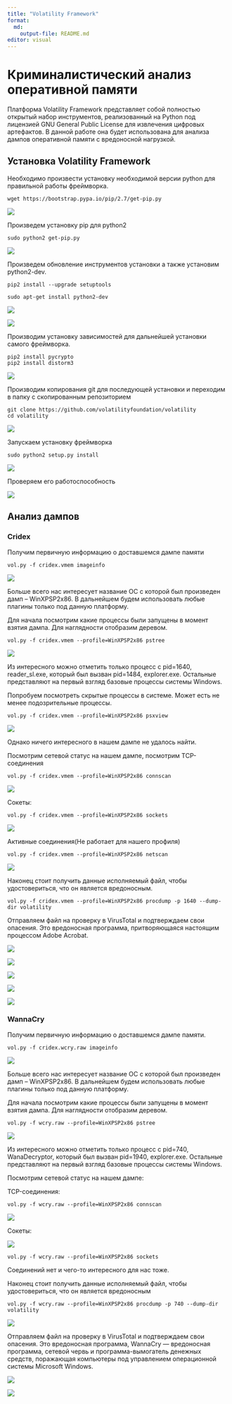 ```yaml
---
title: "Volatility Framework" 
format:   
  md:     
    output-file: README.md 
editor: visual 
---
```


# Криминалистический анализ оперативной памяти

Платформа Volatility Framework представляет собой полностью открытый набор инструментов, реализованный на Python под лицензией GNU General Public License для извлечения цифровых артефактов. В данной работе она будет использована для анализа дампов оперативной памяти с вредоносной нагрузкой.

## Установка Volatility Framework

Необходимо произвести установку необходимой версии python для правильной работы фреймворка.

```         
wget https://bootstrap.pypa.io/pip/2.7/get-pip.py
```

![](images/clipboard-480825925.png)

Произведем установку pip для python2

```         
sudo python2 get-pip.py
```

![](images/clipboard-3217783170.png)

Произведем обновление инструментов установки а также установим python2-dev.

```         
pip2 install --upgrade setuptools 
```

```         
sudo apt-get install python2-dev
```

![](images/clipboard-2742129718.png)

![](images/clipboard-817953072.png)

Производим установку зависимостей для дальнейшей установки самого фреймворка.

```         
pip2 install pycrypto
pip2 install distorm3
```

![](images/clipboard-3092615861.png)

Производим копирования git для последующей установки и переходим в папку с скопированным репозиторием

```         
git clone https://github.com/volatilityfoundation/volatility
cd volatility
```

![](images/clipboard-1022345405.png)

Запускаем установку фреймворка

```         
sudo python2 setup.py install
```

![](images/clipboard-596062415.png)

Проверяем его работоспособность

![](images/clipboard-1234823303.png)

## Анализ дампов

### Cridex

Получим первичную информацию о доставшемся дампе памяти

```         
vol.py -f cridex.vmem imageinfo
```

![](images/clipboard-3119893713.png)

Больше всего нас интересует название ОС с которой был произведен дамп – WinXPSP2x86. В дальнейшем будем использовать любые плагины только под данную платформу.

Для начала посмотрим какие процессы были запущены в момент взятия дампа. Для наглядности отобразим деревом.

```         
vol.py -f cridex.vmem --profile=WinXPSP2x86 pstree
```

![](images/clipboard-1106381786.png)

Из интересного можно отметить только процесс с pid=1640, reader_sl.exe, который был вызван pid=1484, explorer.exe. Остальные представляют на первый взгляд базовые процессы системы Windows.

Попробуем посмотреть скрытые процессы в системе. Может есть не менее подозрительные процессы.

```         
vol.py -f cridex.vmem --profile=WinXPSP2x86 psxview
```

![](images/clipboard-4056058647.png)

Однако ничего интересного в нашем дампе не удалось найти.

Посмотрим сетевой статус на нашем дампе, посмотрим TCP-соединения

```         
vol.py -f cridex.vmem --profile=WinXPSP2x86 connscan
```

![](images/clipboard-119830200.png)

Сокеты:

```         
vol.py -f cridex.vmem --profile=WinXPSP2x86 sockets
```

![](images/clipboard-4158249574.png)

Активные соединения(Не работает для нашего профиля)

```         
vol.py -f cridex.vmem --profile=WinXPSP2x86 netscan
```

![](images/clipboard-1023208647.png)

Наконец стоит получить данные исполняемый файл, чтобы удостовериться, что он является вредоносным.

```         
vol.py -f cridex.vmem --profile=WinXPSP2x86 procdump -p 1640 --dump-dir volatility
```

Отправляем файл на проверку в VirusTotal и подтверждаем свои опасения. Это вредоносная программа, притворяющаяся настоящим процессом Adobe Acrobat.

![](images/clipboard-207534393.png)

![](images/clipboard-1329403455.png)

![](images/clipboard-4005301943.png)

![](images/clipboard-797310221.png)

![](images/clipboard-27504675.png)

### WannaCry

Получим первичную информацию о доставшемся дампе памяти.

```         
vol.py -f cridex.wcry.raw imageinfo
```

![](images/clipboard-1224309370.png)

Больше всего нас интересует название ОС с которой был произведен дамп – WinXPSP2x86. В дальнейшем будем использовать любые плагины только под данную платформу.

Для начала посмотрим какие процессы были запущены в момент взятия дампа. Для наглядности отобразим деревом.

```         
vol.py -f wcry.raw --profile=WinXPSP2x86 pstree
```

![](images/clipboard-59651358.png)

Из интересного можно отметить только процесс с pid=740, WanaDecryptor, который был вызван pid=1940, explorer.exe. Остальные представляют на первый взгляд базовые процессы системы Windows.

Посмотрим сетевой статус на нашем дампе:

TCP-соединения:

```         
vol.py -f wcry.raw --profile=WinXPSP2x86 connscan
```

![](images/clipboard-2032212201.png)

Сокеты:

![](images/clipboard-3359977194.png)

```         
vol.py -f wcry.raw --profile=WinXPSP2x86 sockets
```

Соединений нет и чего-то интересного для нас тоже.

Наконец стоит получить данные исполняемый файл, чтобы удостовериться, что он является вредоносным

```         
vol.py -f wcry.raw --profile=WinXPSP2x86 procdump -p 740 --dump-dir volatility
```

![](images/clipboard-64116687.png)

Отправляем файл на проверку в VirusTotal и подтверждаем свои опасения. Это вредоносная программа, WannaCry — вредоносная программа, сетевой червь и программа-вымогатель денежных средств, поражающая компьютеры под управлением операционной системы Microsoft Windows.

![](images/clipboard-1850581324.png)

![](images/clipboard-2968915157.png)
